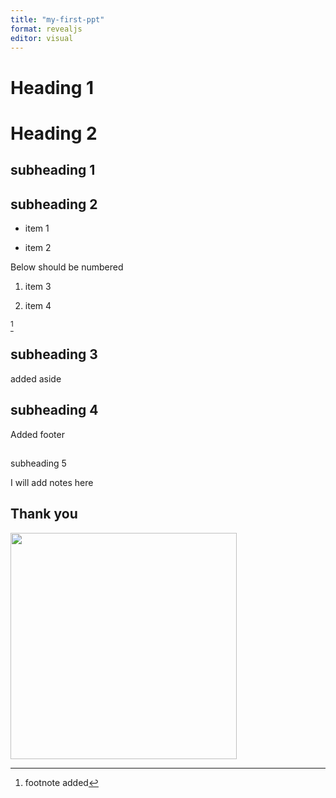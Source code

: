 ```yaml
---
title: "my-first-ppt"
format: revealjs
editor: visual
---
```


# Heading 1

# Heading 2

## subheading 1

## subheading 2

-   item 1

-   item 2

Below should be numbered

1.  item 3

2.  item 4

[^1]

[^1]: footnote added

## subheading 3

::: aside
added aside
:::

## subheading 4

::: footer
Added footer
:::

## 

subheading 5

::: {.notes}
I will add notes here
:::

## Thank you

![](photo.jpeg){width="362"}
